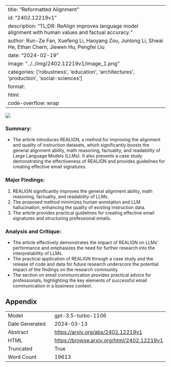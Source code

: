 
---
title: "Reformatted Alignment"
id: "2402.12219v1"
description: "TL;DR: ReAlign improves language model alignment with human values and factual accuracy."
author: Run-Ze Fan, Xuefeng Li, Haoyang Zou, Junlong Li, Shwai He, Ethan Chern, Jiewen Hu, Pengfei Liu
date: "2024-02-19"
image: "../../img/2402.12219v1/image_1.png"
categories: ['robustness', 'education', 'architectures', 'production', 'social-sciences']
format:
  html:
    code-overflow: wrap
---

![](../../img/2402.12219v1/image_1.png)

### Summary:
- The article introduces REALIGN, a method for improving the alignment and quality of instruction datasets, which significantly boosts the general alignment ability, math reasoning, factuality, and readability of Large Language Models (LLMs). It also presents a case study demonstrating the effectiveness of REALIGN and provides guidelines for creating effective email signatures.

### Major Findings:
1. REALIGN significantly improves the general alignment ability, math reasoning, factuality, and readability of LLMs.
2. The proposed method minimizes human annotation and LLM hallucination, enhancing the quality of existing instruction data.
3. The article provides practical guidelines for creating effective email signatures and structuring professional emails.

### Analysis and Critique:
- The article effectively demonstrates the impact of REALIGN on LLMs' performance and emphasizes the need for further research into the interpretability of LLMs.
- The practical application of REALIGN through a case study and the release of code and data for future research underscore the potential impact of the findings on the research community.
- The section on email communication provides practical advice for professionals, highlighting the key elements of successful email communication in a business context.

## Appendix

|          |          |
|----------|----------|
| Model     | gpt-3.5-turbo-1106       |
| Date Generated     | 2024-03-13       |
| Abstract | [https://arxiv.org/abs/2402.12219v1](https://arxiv.org/abs/2402.12219v1)        |
| HTML     | [https://browse.arxiv.org/html/2402.12219v1](https://browse.arxiv.org/html/2402.12219v1)       |
| Truncated       | True       |
| Word Count       | 19613       |